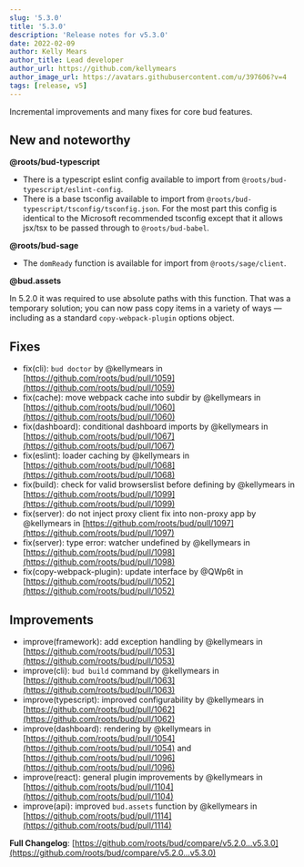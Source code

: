 ```yaml
---
slug: '5.3.0'
title: '5.3.0'
description: 'Release notes for v5.3.0'
date: 2022-02-09
author: Kelly Mears
author_title: Lead developer
author_url: https://github.com/kellymears
author_image_url: https://avatars.githubusercontent.com/u/397606?v=4
tags: [release, v5]
---
```


Incremental improvements and many fixes for core bud features.

<!--truncate-->

## New and noteworthy

**@roots/bud-typescript**

- There is a typescript eslint config available to import from `@roots/bud-typescript/eslint-config`.
- There is a base tsconfig available to import from `@roots/bud-typescript/tsconfig/tsconfig.json`. For the most part this config is identical to the Microsoft recommended tsconfig except that it allows jsx/tsx to be passed through to `@roots/bud-babel`.

**@roots/bud-sage**

- The `domReady` function is available for import from `@roots/sage/client`.

**@bud.assets**

In 5.2.0 it was required to use absolute paths with this function. That was a temporary solution; you can now pass copy items in a variety of ways — including as a standard `copy-webpack-plugin` options object.

## Fixes

- fix(cli): `bud doctor` by @kellymears in [https://github.com/roots/bud/pull/1059](https://github.com/roots/bud/pull/1059)
- fix(cache): move webpack cache into subdir by @kellymears in [https://github.com/roots/bud/pull/1060](https://github.com/roots/bud/pull/1060)
- fix(dashboard): conditional dashboard imports by @kellymears in [https://github.com/roots/bud/pull/1067](https://github.com/roots/bud/pull/1067)
- fix(eslint): loader caching by @kellymears in [https://github.com/roots/bud/pull/1068](https://github.com/roots/bud/pull/1068)
- fix(build): check for valid browserslist before defining by @kellymears in [https://github.com/roots/bud/pull/1099](https://github.com/roots/bud/pull/1099)
- fix(server): do not inject proxy client fix into non-proxy app by @kellymears in [https://github.com/roots/bud/pull/1097](https://github.com/roots/bud/pull/1097)
- fix(server): type error: watcher undefined by @kellymears in [https://github.com/roots/bud/pull/1098](https://github.com/roots/bud/pull/1098)
- fix(copy-webpack-plugin): update interface by @QWp6t in [https://github.com/roots/bud/pull/1052](https://github.com/roots/bud/pull/1052)

## Improvements

- improve(framework): add exception handling by @kellymears in [https://github.com/roots/bud/pull/1053](https://github.com/roots/bud/pull/1053)
- improve(cli): `bud build` command by @kellymears in [https://github.com/roots/bud/pull/1063](https://github.com/roots/bud/pull/1063)
- improve(typescript): improved configurability by @kellymears in [https://github.com/roots/bud/pull/1062](https://github.com/roots/bud/pull/1062)
- improve(dashboard): rendering by @kellymears in [https://github.com/roots/bud/pull/1054](https://github.com/roots/bud/pull/1054) and [https://github.com/roots/bud/pull/1096](https://github.com/roots/bud/pull/1096)
- improve(react): general plugin improvements by @kellymears in [https://github.com/roots/bud/pull/1104](https://github.com/roots/bud/pull/1104)
- improve(api): improved `bud.assets` function by @kellymears in [https://github.com/roots/bud/pull/1114](https://github.com/roots/bud/pull/1114)

**Full Changelog**: [https://github.com/roots/bud/compare/v5.2.0...v5.3.0](https://github.com/roots/bud/compare/v5.2.0...v5.3.0)
